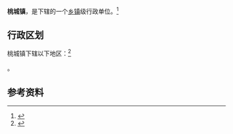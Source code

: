 {{中国乡级行政区|35/05/25/100/000}}

'''桃城镇'''，是{{PRC admin/fullname|35/05/25/100/000|3}}下辖的一个[[乡镇|乡镇]]级行政单位。<ref>{{PRC admin/ref sgc|{{PRC admin/parent|35/05/25/100/000}}}}</ref>

== 行政区划 ==

桃城镇下辖以下地区：<ref>{{PRC admin/ref sgc|35/05/25/100/000}}</ref>

{{PRC admin/children|35/05/25/100/000}}。

== 参考资料 ==

{{reflist}}

{{行政区划小作品}}
{{PRC admin/navcat|35/05/25/100/000}}